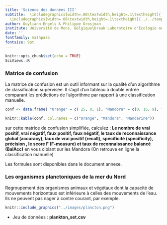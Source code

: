 ```yaml
---
title: 'Science des données III'
subtitle:  \includegraphics[width=.08\textwidth,height=.1\textheight]{../../template/biodatascience.png}
  \includegraphics[width=.08\textwidth,height=.1\textheight]{../../template/SciViews-logo.pdf} \vfill Machine learning
author: Guyliann Engels & Philippe Grosjean
institute: Université de Mons, Belgique\break Laboratoire d'Écologie numérique des Milieux aquatiques\break \includegraphics[width=.08\textwidth,height=.1\textheight]{../../template/EcoNum-logo.pdf} \break \url{http://biodatascience-course.sciviews.org} \break \url{sdd@sciviews.org}
date: ''
fontfamily: mathpazo
fontsize: 9pt
---
```


```r
knitr::opts_chunk$set(echo = TRUE)
SciViews::R
```

### Matrice de confusion

La matrice de confusion est un outil informant sur la qualité d'un algorithme de classification supervisée. Il s'agit d'un tableau à double entrée comparant les prédictions de l'algorithme par rapport à une classification manuelle.


```r
conf <- data.frame( "Orange" = c( 25, 0, 1), "Mandora" = c(0, 16, 9), "Mineola" = c(0,8, 18 ),  row.names = c("Orange", "Mandora", "Mandarine") )

knitr::kable(conf, col.names = c("Orange", "Mandora", "Mandarine"))
```


sur cette matrice de confusion simplifiée, calculez : **Le nombre de vrai positif, vrai négatif, faux positif,  faux négatif, le taux de reconnaissance global (accuracy), taux de vrai positif (recall), spécificité (specificity), précision , le score F (F-measure) et taux de reconnaissance balancé (BalAcc)** en vous ciblant sur les Mandora (On retrouve en ligne la classification manuelle)

Les formules sont disponibles dans le document annexe. 


### Les organismes planctoniques de la mer du Nord

Regroupement des organismes animaux et végétaux dont la capacité de mouvements horizontaux est inférieure à celles des mouvements de l'eau. Ils ne peuvent pas nager à contre courant, par exemple.

```r
knitr::include_graphics("../images/plancton.png")
```

* Jeu de données : **plankton_set.csv**

